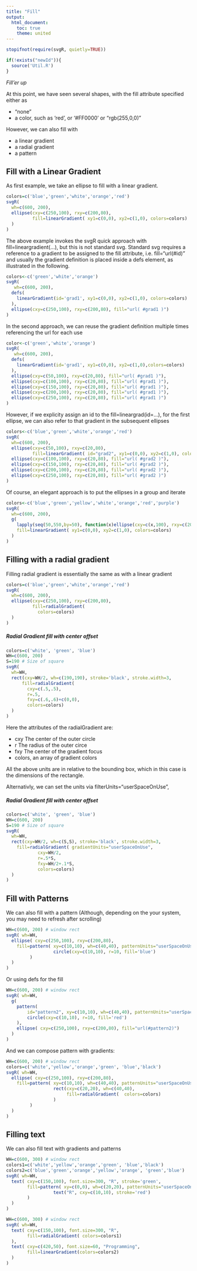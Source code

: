 ```yaml
---
title: "Fill"
output:
  html_document:
    toc: true
    theme: united
---
```



```r
stopifnot(require(svgR, quietly=TRUE))
```

```r
if(!exists("newId")){
  source('Util.R')
}
```

*Fill'er up*

At this point, we have seen several shapes, with the fill attribute specified either as 

- "none"
- a color, such as 'red', or '#FF0000' or "rgb(255,0,0)"

However, we can also fill with

- a linear gradient
- a radial gradient
- a pattern


## Fill with a Linear Gradient

As  first example, we take an ellipse to fill with a linear gradient.
```r
colors=c('blue','green','white','orange','red')
svgR( 
  wh=c(600, 200), 
  ellipse(cxy=c(250,100), rxy=c(200,80), 
          fill=linearGradient( xy1=c(0,0), xy2=c(1,0), colors=colors)     
  )
)
```

The above example invokes the svgR quick approach with fill=lineargradient(...), but this is not standard svg. Standard svg requires a reference to a gradient to be assigned to the fill attribute, i.e. fill="url(#id)" and usually the
gradient definition is placed inside a defs element, as illustrated in the following.


```r
colors<-c('green','white','orange')
svgR( 
   wh=c(600, 200), 
  defs(
    linearGradient(id='grad1', xy1=c(0,0), xy2=c(1,0), colors=colors)
  ),
  ellipse(cxy=c(250,100), rxy=c(200,80), fill="url( #grad1 )") 
)
```

In the second approach, we can reuse the gradient definition
multiple times referencing the url for each use

```r
color<-c('green','white','orange')
svgR( 
   wh=c(600, 200), 
  defs(
    linearGradient(id='grad1', xy1=c(0,0), xy2=c(1,0),colors=colors)
  ),
  ellipse(cxy=c(50,100), rxy=c(20,80), fill="url( #grad1 )"),
  ellipse(cxy=c(100,100), rxy=c(20,80), fill="url( #grad1 )"),   
  ellipse(cxy=c(150,100), rxy=c(20,80), fill="url( #grad1 )"), 
  ellipse(cxy=c(200,100), rxy=c(20,80), fill="url( #grad1 )"),
  ellipse(cxy=c(250,100), rxy=c(20,80), fill="url( #grad1 )") 
)
```


However, if we explicity assign an id to the fill=lineargrad(id=...), for the first ellipse, we can also refer to that gradient in the subsequent ellipses

```r
colors<-c('blue','green','white','orange','red')
svgR( 
  wh=c(600, 200), 
  ellipse(cxy=c(50,100), rxy=c(20,80), 
          fill=linearGradient( id="grad2", xy1=c(0,0), xy2=c(1,0), colors=colors)), 
  ellipse(cxy=c(100,100), rxy=c(20,80), fill="url( #grad2 )"),
  ellipse(cxy=c(150,100), rxy=c(20,80), fill="url( #grad2 )"),
  ellipse(cxy=c(200,100), rxy=c(20,80), fill="url( #grad2 )"),
  ellipse(cxy=c(250,100), rxy=c(20,80), fill="url( #grad2 )") 
)
```

Of course, an elegant approach is to put the ellipses in a group and iterate
```r
colors<-c('blue','green','yellow','white','orange','red','purple')
svgR( 
  wh=c(600, 200),
  g(
    lapply(seq(50,550,by=50), function(x)ellipse(cxy=c(x,100), rxy=c(20,80))),
    fill=linearGradient( xy1=c(0,0), xy2=c(1,0), colors=colors)
  )
)
```

## Filling with a radial gradient

Filling radial gradient is essentially the same as with a linear gradient

```r
colors=c('blue','green','white','orange','red')
svgR( 
  wh=c(600, 200), 
  ellipse(cxy=c(250,100), rxy=c(200,80), 
          fill=radialGradient(
            colors=colors)     
  )
)
```

##### Radial Gradient fill with center offset
```r
colors=c('white', 'green', 'blue')
WH=c(600, 200)
S=190 # Size of square
svgR( 
  wh=WH, 
  rect(cxy=WH/2, wh=c(190,190), stroke='black', stroke.width=3,
      fill=radialGradient( 
        cxy=c(.5,.5), 
        r=.5,
        fxy=c(.6,.6)+c(0,0),
        colors=colors)     
  )
)
```

Here the attributes of the radialGradient are:

- cxy The center of the outer circle
- r The radius of the outer circe
- fxy The center of the gradient focus
- colors, an array of gradient colors

All the above units are in relative to the bounding box, which in this case is the dimensions of the rectangle.

Alternativly, we can set the units via
filterUnits="userSpaceOnUse",

##### Radial Gradient fill with center offset
```r
colors=c('white', 'green', 'blue')
WH=c(600, 200)
S=190 # Size of square
svgR( 
  wh=WH, 
  rect(cxy=WH/2, wh=c(S,S), stroke='black', stroke.width=3,
    fill=radialGradient( gradientUnits="userSpaceOnUse",
            cxy=WH/2, 
            r=.5*S,
            fxy=WH/2+.1*S,
            colors=colors)     
  )
)
```

## Fill with Patterns

We can also fill with a pattern (Although, depending on the your system, you may need to refresh after scrolling)

```r
WH=c(600, 200) # window rect
svgR( wh=WH,
  ellipse( cxy=c(250,100), rxy=c(200,80), 
    fill=pattern( xy=c(10,10), wh=c(40,40), patternUnits="userSpaceOnUse",
                  circle(cxy=c(10,10), r=10, fill='blue')
         )
  )
)
```


Or using defs for the fill

```r
WH=c(600, 200) # window rect
svgR( wh=WH,
  g(
    pattern(
        id="pattern2", xy=c(10,10), wh=c(40,40), patternUnits="userSpaceOnUse" ,
        circle(cxy=c(10,10), r=10, fill='red')
    ),
    ellipse( cxy=c(250,100), rxy=c(200,80), fill="url(#pattern2)")
  )
)
```

And we can compose pattern with gradients:

```r
WH=c(600, 200) # window rect
colors=c('white','yellow','orange','green', 'blue','black')
svgR( wh=WH,
  ellipse( cxy=c(250,100), rxy=c(200,80), 
    fill=pattern( xy=c(10,10), wh=c(40,40), patternUnits="userSpaceOnUse",
                  rect(cxy=c(20,20), wh=c(40,40), 
                       fill=radialGradient(  colors=colors)
                  )
         )
  )
)
```

## Filling text

We can also fill text with gradients and patterns

```r
WH=c(600, 300) # window rect
colors1=c('white','yellow','orange','green', 'blue','black')
colors2=c('blue','green','orange','yellow','orange', 'green','blue')
svgR( wh=WH,
  text( cxy=c(150,100), font.size=300, "R", stroke='green',
        fill=pattern( xy=c(0,0), wh=c(20,20), patternUnits="userSpaceOnUse",
                  text("R", cxy=c(10,10), stroke='red')
        )
  )
)
```

```r
WH=c(600, 300) # window rect
svgR( wh=WH,
  text( cxy=c(150,100), font.size=300, "R",
        fill=radialGradient( colors=colors1)
  ),
  text( cxy=c(420,50), font.size=60, "Programming",
        fill=linearGradient(colors=colors2)
  )
)
```




